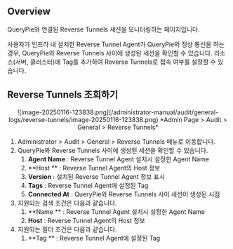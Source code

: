 ## Overview

QueryPie와 연결된 Reverse Tunnels 세션을 모니터링하는 페이지입니다.

사용자가 인프라 내 설치한 Reverse Tunnel Agent가 QueryPie와 정상 통신을 하는 경우, QueryPie와 Reverse Tunnels 사이에 생성된 세션을 확인할 수 있습니다. 리소스(서버, 클러스터)에 Tag를 추가하여 Reverse Tunnels로 접속 여부를 설정할 수 있습니다.

## Reverse Tunnels 조회하기

<p align="center">
![image-20250116-123838.png](/administrator-manual/audit/general-logs/reverse-tunnels/image-20250116-123838.png)
*Admin Page &gt; Audit &gt; General &gt; Reverse Tunnels*
</p>

1. Administrator &gt; Audit &gt; General &gt; Reverse Tunnels 메뉴로 이동합니다.
2.  QueryPie와 Reverse Tunnels 사이에 생성된 세션을 확인할 수 있습니다.
    1.  **Agent Name**  : Reverse Tunnel Agent 설치시 설정한 Agent Name
    2.  **Host ** : Reverse Tunnel Agent의 Host 정보
    3.  **Version**  : 설치된 Reverse Tunnel Agent 정보 표시
    4.  **Tags**  : Reverse Tunnel Agent에 설정된 Tag
    5.  **Connected At**  : QueryPie와 Reverse Tunnels 사이 세션이 생성된 시점
3. 지원되는 검색 조건은 다음과 같습니다.
    1.  **Name ** : Reverse Tunnel Agent 설치시 설정한 Agent Name
    2.  **Host**  : Reverse Tunnel Agent의 Host 정보
4. 지원되는 필터 조건은 다음과 같습니다.
    1.  **Tag ** : Reverse Tunnel Agent에 설정된 Tag


